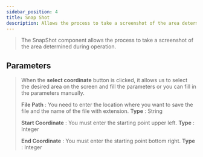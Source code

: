 ```yaml
---
sidebar_position: 4
title: Snap Shot
description: Allows the process to take a screenshot of the area determined during operation.
---
```

> The SnapShot component allows the process to take a screenshot of the area determined during operation.

## Parameters

> When the **select coordinate** button is clicked, it allows us to select the desired area on the screen and fill the parameters or you can fill in the parameters manually.
>
> **File Path** : You need to enter the location where you want to save the file and the name of the file with extension. **Type** : String
>
> **Start Coordinate** : You must enter the starting point upper left. **Type** : Integer
>
> **End Coordinate** : You must enter the starting point bottom right. **Type** : Integer